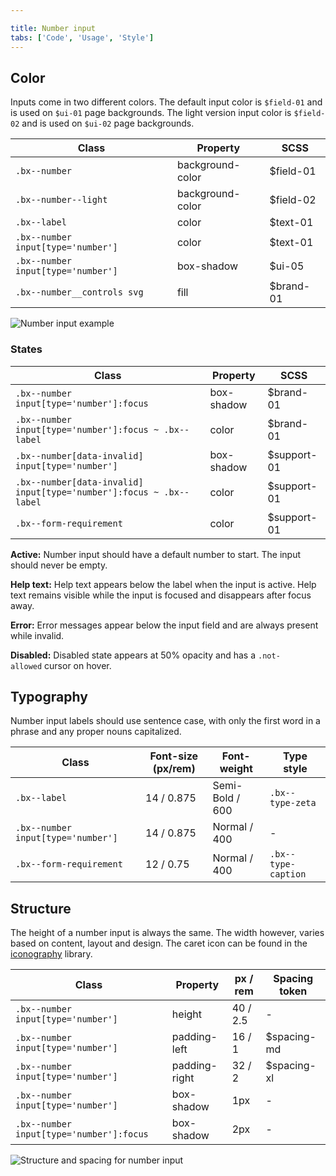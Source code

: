 ```yaml
---

title: Number input
tabs: ['Code', 'Usage', 'Style']
---
```


## Color

Inputs come in two different colors. The default input color is `$field-01` and is used on `$ui-01` page backgrounds. The light version input color is `$field-02` and is used on `$ui-02` page backgrounds.

| Class                              | Property         | SCSS      |
| ---------------------------------- | ---------------- | --------- |
| `.bx--number`                      | background-color | $field-01 |
| `.bx--number--light`               | background-color | $field-02 |
| `.bx--label`                       | color            | $text-01  |
| `.bx--number input[type='number']` | color            | $text-01  |
| `.bx--number input[type='number']` | box-shadow       | $ui-05    |
| `.bx--number__controls svg`        | fill             | $brand-01 |

<ImageComponent fixed="default" caption="Number input example">

![Number input example](images/number-input-style-2.png)

</ImageComponent>

### States

| Class                                                               | Property   | SCSS        |
| ------------------------------------------------------------------- | ---------- | ----------- |
| `.bx--number input[type='number']:focus`                            | box-shadow | $brand-01   |
| `.bx--number input[type='number']:focus ~ .bx--label`               | color      | $brand-01   |
| `.bx--number[data-invalid] input[type='number']`                    | box-shadow | $support-01 |
| `.bx--number[data-invalid] input[type='number']:focus ~ .bx--label` | color      | $support-01 |
| `.bx--form-requirement`                                             | color      | $support-01 |

**Active:** Number input should have a default number to start. The input should never be empty.

**Help text:** Help text appears below the label when the input is active. Help text remains visible while the input is focused and disappears after focus away.

**Error:** Error messages appear below the input field and are always present while invalid.

**Disabled:** Disabled state appears at 50% opacity and has a `.not-allowed` cursor on hover.

## Typography

Number input labels should use sentence case, with only the first word in a phrase and any proper nouns capitalized.

| Class                              | Font-size (px/rem) | Font-weight     | Type style          |
| ---------------------------------- | ------------------ | --------------- | ------------------- |
| `.bx--label`                       | 14 / 0.875         | Semi-Bold / 600 | `.bx--type-zeta`    |
| `.bx--number input[type='number']` | 14 / 0.875         | Normal / 400    | -                   |
| `.bx--form-requirement`            | 12 / 0.75          | Normal / 400    | `.bx--type-caption` |

## Structure

The height of a number input is always the same. The width however, varies based on content, layout and design. The caret icon can be found in the [iconography](/guidelines/iconography/library) library.

| Class                                    | Property      | px / rem | Spacing token |
| ---------------------------------------- | ------------- | -------- | ------------- |
| `.bx--number input[type='number']`       | height        | 40 / 2.5 | -             |
| `.bx--number input[type='number']`       | padding-left  | 16 / 1   | $spacing-md   |
| `.bx--number input[type='number']`       | padding-right | 32 / 2   | $spacing-xl   |
| `.bx--number input[type='number']`       | box-shadow    | 1px      | -             |
| `.bx--number input[type='number']:focus` | box-shadow    | 2px      | -             |

<ImageComponent fixed="default" caption="Structure and spacing measurements for a number input | px / rem">

![Structure and spacing for number input](images/number-input-style-1.png)

</ImageComponent>
